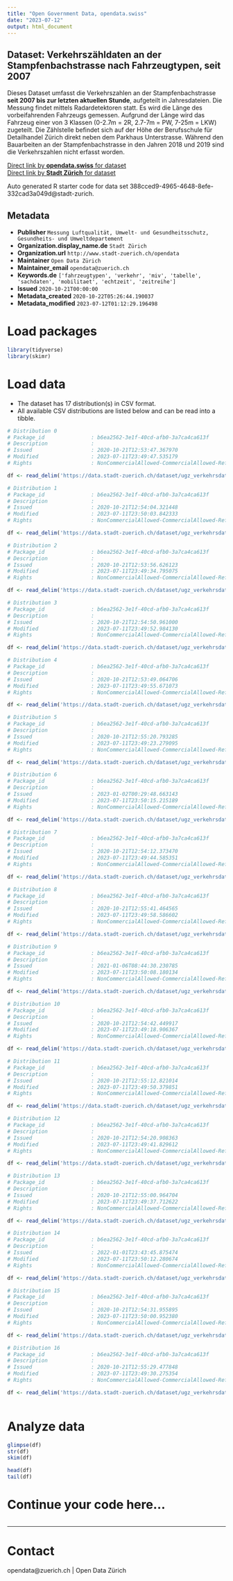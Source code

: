```yaml
---
title: "Open Government Data, opendata.swiss"
date: "2023-07-12"
output: html_document
---
```


## Dataset: Verkehrszähldaten an der Stampfenbachstrasse nach Fahrzeugtypen, seit 2007


Dieses Dataset umfasst die Verkehrszahlen an der Stampfenbachstrasse **seit 2007 bis zur letzten aktuellen Stunde**, aufgeteilt in Jahresdateien. Die Messung findet mittels Radardetektoren statt. Es wird die Länge des vorbeifahrenden Fahrzeugs gemessen. Aufgrund der Länge wird das Fahrzeug einer von 3 Klassen (0-2.7m = 2R, 2.7-7m = PW, 7-25m = LKW) zugeteilt. Die Zählstelle befindet sich auf der Höhe der Berufsschule für Detailhandel Zürich direkt neben dem Parkhaus Unterstrasse. 
Während den Bauarbeiten an der Stampfenbachstrasse in den Jahren 2018 und 2019 sind die Verkehrszahlen nicht erfasst worden.


[Direct link by **opendata.swiss** for dataset](https://opendata.swiss/de/dataset/verkehrszahldaten-an-der-stampfenbachstrasse-nach-fahrzeugtypen-seit-2007)<br>
[Direct link by **Stadt Zürich** for dataset](https://data.stadt-zuerich.ch/dataset/ugz_verkehrsdaten_stundenwerte_stampfenbachstrasse)

Auto generated R starter code for data set 388cced9-4965-4648-8efe-332cad3a049d@stadt-zurich.

## Metadata

- **Publisher** `Messung Luftqualität, Umwelt- und Gesundheitsschutz, Gesundheits- und Umweltdepartement`
- **Organization.display_name.de** `Stadt Zürich`
- **Organization.url** `http://www.stadt-zuerich.ch/opendata`
- **Maintainer** `Open Data Zürich`
- **Maintainer_email** `opendata@zuerich.ch`
- **Keywords.de** `['fahrzeugtypen', 'verkehr', 'miv', 'tabelle', 'sachdaten', 'mobilitaet', 'echtzeit', 'zeitreihe']`
- **Issued** `2020-10-21T00:00:00`
- **Metadata_created** `2020-10-22T05:26:44.190037`
- **Metadata_modified** `2023-07-12T01:12:29.196498`


# Load packages

```r

library(tidyverse)
library(skimr)

```

# Load data

-   The dataset has 17 distribution(s) in CSV format.
-   All available CSV distributions are listed below and can be read into a tibble.

```r

# Distribution 0
# Package_id               : b6ea2562-3e1f-40cd-afb0-3a7ca4ca613f
# Description              : 
# Issued                   : 2020-10-21T12:53:47.367970
# Modified                 : 2023-07-11T23:49:47.535179
# Rights                   : NonCommercialAllowed-CommercialAllowed-ReferenceNotRequired

df <- read_delim('https://data.stadt-zuerich.ch/dataset/ugz_verkehrsdaten_stundenwerte_stampfenbachstrasse/download/ugz_ogd_traffic_h1_2014.csv')

# Distribution 1
# Package_id               : b6ea2562-3e1f-40cd-afb0-3a7ca4ca613f
# Description              : 
# Issued                   : 2020-10-21T12:54:04.321448
# Modified                 : 2023-07-11T23:50:03.842333
# Rights                   : NonCommercialAllowed-CommercialAllowed-ReferenceNotRequired

df <- read_delim('https://data.stadt-zuerich.ch/dataset/ugz_verkehrsdaten_stundenwerte_stampfenbachstrasse/download/ugz_ogd_traffic_h1_2020.csv')

# Distribution 2
# Package_id               : b6ea2562-3e1f-40cd-afb0-3a7ca4ca613f
# Description              : 
# Issued                   : 2020-10-21T12:53:56.626123
# Modified                 : 2023-07-11T23:49:34.795075
# Rights                   : NonCommercialAllowed-CommercialAllowed-ReferenceNotRequired

df <- read_delim('https://data.stadt-zuerich.ch/dataset/ugz_verkehrsdaten_stundenwerte_stampfenbachstrasse/download/ugz_ogd_traffic_h1_2010.csv')

# Distribution 3
# Package_id               : b6ea2562-3e1f-40cd-afb0-3a7ca4ca613f
# Description              : 
# Issued                   : 2020-10-21T12:54:50.961000
# Modified                 : 2023-07-11T23:49:52.984130
# Rights                   : NonCommercialAllowed-CommercialAllowed-ReferenceNotRequired

df <- read_delim('https://data.stadt-zuerich.ch/dataset/ugz_verkehrsdaten_stundenwerte_stampfenbachstrasse/download/ugz_ogd_traffic_h1_2016.csv')

# Distribution 4
# Package_id               : b6ea2562-3e1f-40cd-afb0-3a7ca4ca613f
# Description              : 
# Issued                   : 2020-10-21T12:53:49.064706
# Modified                 : 2023-07-11T23:49:55.671073
# Rights                   : NonCommercialAllowed-CommercialAllowed-ReferenceNotRequired

df <- read_delim('https://data.stadt-zuerich.ch/dataset/ugz_verkehrsdaten_stundenwerte_stampfenbachstrasse/download/ugz_ogd_traffic_h1_2017.csv')

# Distribution 5
# Package_id               : b6ea2562-3e1f-40cd-afb0-3a7ca4ca613f
# Description              : 
# Issued                   : 2020-10-21T12:55:20.793285
# Modified                 : 2023-07-11T23:49:23.279095
# Rights                   : NonCommercialAllowed-CommercialAllowed-ReferenceNotRequired

df <- read_delim('https://data.stadt-zuerich.ch/dataset/ugz_verkehrsdaten_stundenwerte_stampfenbachstrasse/download/ugz_ogd_traffic_h1_2008.csv')

# Distribution 6
# Package_id               : b6ea2562-3e1f-40cd-afb0-3a7ca4ca613f
# Description              : 
# Issued                   : 2023-01-02T00:29:48.663143
# Modified                 : 2023-07-11T23:50:15.215189
# Rights                   : NonCommercialAllowed-CommercialAllowed-ReferenceNotRequired

df <- read_delim('https://data.stadt-zuerich.ch/dataset/ugz_verkehrsdaten_stundenwerte_stampfenbachstrasse/download/ugz_ogd_traffic_h1_2023.csv')

# Distribution 7
# Package_id               : b6ea2562-3e1f-40cd-afb0-3a7ca4ca613f
# Description              : 
# Issued                   : 2020-10-21T12:54:12.373470
# Modified                 : 2023-07-11T23:49:44.585351
# Rights                   : NonCommercialAllowed-CommercialAllowed-ReferenceNotRequired

df <- read_delim('https://data.stadt-zuerich.ch/dataset/ugz_verkehrsdaten_stundenwerte_stampfenbachstrasse/download/ugz_ogd_traffic_h1_2013.csv')

# Distribution 8
# Package_id               : b6ea2562-3e1f-40cd-afb0-3a7ca4ca613f
# Description              : 
# Issued                   : 2020-10-21T12:55:41.464565
# Modified                 : 2023-07-11T23:49:58.586602
# Rights                   : NonCommercialAllowed-CommercialAllowed-ReferenceNotRequired

df <- read_delim('https://data.stadt-zuerich.ch/dataset/ugz_verkehrsdaten_stundenwerte_stampfenbachstrasse/download/ugz_ogd_traffic_h1_2018.csv')

# Distribution 9
# Package_id               : b6ea2562-3e1f-40cd-afb0-3a7ca4ca613f
# Description              : 
# Issued                   : 2021-01-06T08:44:30.230785
# Modified                 : 2023-07-11T23:50:08.180134
# Rights                   : NonCommercialAllowed-CommercialAllowed-ReferenceNotRequired

df <- read_delim('https://data.stadt-zuerich.ch/dataset/ugz_verkehrsdaten_stundenwerte_stampfenbachstrasse/download/ugz_ogd_traffic_h1_2021.csv')

# Distribution 10
# Package_id               : b6ea2562-3e1f-40cd-afb0-3a7ca4ca613f
# Description              : 
# Issued                   : 2020-10-21T12:54:42.449917
# Modified                 : 2023-07-11T23:49:18.906367
# Rights                   : NonCommercialAllowed-CommercialAllowed-ReferenceNotRequired

df <- read_delim('https://data.stadt-zuerich.ch/dataset/ugz_verkehrsdaten_stundenwerte_stampfenbachstrasse/download/ugz_ogd_traffic_h1_2007.csv')

# Distribution 11
# Package_id               : b6ea2562-3e1f-40cd-afb0-3a7ca4ca613f
# Description              : 
# Issued                   : 2020-10-21T12:55:12.821014
# Modified                 : 2023-07-11T23:49:50.379851
# Rights                   : NonCommercialAllowed-CommercialAllowed-ReferenceNotRequired

df <- read_delim('https://data.stadt-zuerich.ch/dataset/ugz_verkehrsdaten_stundenwerte_stampfenbachstrasse/download/ugz_ogd_traffic_h1_2015.csv')

# Distribution 12
# Package_id               : b6ea2562-3e1f-40cd-afb0-3a7ca4ca613f
# Description              : 
# Issued                   : 2020-10-21T12:54:20.908363
# Modified                 : 2023-07-11T23:49:41.829612
# Rights                   : NonCommercialAllowed-CommercialAllowed-ReferenceNotRequired

df <- read_delim('https://data.stadt-zuerich.ch/dataset/ugz_verkehrsdaten_stundenwerte_stampfenbachstrasse/download/ugz_ogd_traffic_h1_2012.csv')

# Distribution 13
# Package_id               : b6ea2562-3e1f-40cd-afb0-3a7ca4ca613f
# Description              : 
# Issued                   : 2020-10-21T12:55:00.964704
# Modified                 : 2023-07-11T23:49:37.712622
# Rights                   : NonCommercialAllowed-CommercialAllowed-ReferenceNotRequired

df <- read_delim('https://data.stadt-zuerich.ch/dataset/ugz_verkehrsdaten_stundenwerte_stampfenbachstrasse/download/ugz_ogd_traffic_h1_2011.csv')

# Distribution 14
# Package_id               : b6ea2562-3e1f-40cd-afb0-3a7ca4ca613f
# Description              : 
# Issued                   : 2022-01-01T23:43:45.875474
# Modified                 : 2023-07-11T23:50:12.280674
# Rights                   : NonCommercialAllowed-CommercialAllowed-ReferenceNotRequired

df <- read_delim('https://data.stadt-zuerich.ch/dataset/ugz_verkehrsdaten_stundenwerte_stampfenbachstrasse/download/ugz_ogd_traffic_h1_2022.csv')

# Distribution 15
# Package_id               : b6ea2562-3e1f-40cd-afb0-3a7ca4ca613f
# Description              : 
# Issued                   : 2020-10-21T12:54:31.955895
# Modified                 : 2023-07-11T23:50:00.952380
# Rights                   : NonCommercialAllowed-CommercialAllowed-ReferenceNotRequired

df <- read_delim('https://data.stadt-zuerich.ch/dataset/ugz_verkehrsdaten_stundenwerte_stampfenbachstrasse/download/ugz_ogd_traffic_h1_2019.csv')

# Distribution 16
# Package_id               : b6ea2562-3e1f-40cd-afb0-3a7ca4ca613f
# Description              : 
# Issued                   : 2020-10-21T12:55:29.477848
# Modified                 : 2023-07-11T23:49:30.275354
# Rights                   : NonCommercialAllowed-CommercialAllowed-ReferenceNotRequired

df <- read_delim('https://data.stadt-zuerich.ch/dataset/ugz_verkehrsdaten_stundenwerte_stampfenbachstrasse/download/ugz_ogd_traffic_h1_2009.csv')



```

# Analyze data

```r

glimpse(df)
str(df)
skim(df)

head(df)
tail(df)

```

# Continue your code here...

```r

```

------------------------------------------------------------------------

# Contact

opendata@zuerich.ch | Open Data Zürich
